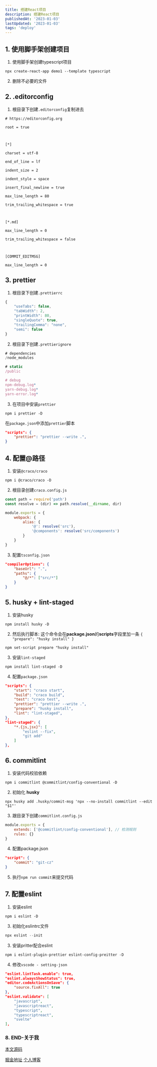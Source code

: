 ```yaml
---
title: 搭建React项目
description: 搭建React项目
publishedAt: '2023-01-03'
lastUpdated: '2023-01-03'
tags: 'deploy'
---
```


## 1. 使用脚手架创建项目
1. 使用脚手架创建typescript项目
```shell
npx create-react-app demo1 --template typescript
```
2. 删除不必要的文件
## 2. .editorconfig
1. 根目录下创建`.editorconfig`复制进去
```shell
# https://editorconfig.org

root = true

  

[*]

charset = utf-8

end_of_line = lf

indent_size = 2

indent_style = space

insert_final_newline = true

max_line_length = 80

trim_trailing_whitespace = true

  

[*.md]

max_line_length = 0

trim_trailing_whitespace = false

  

[COMMIT_EDITMSG]

max_line_length = 0
```
## 3. prettier
1. 根目录下创建`.prettierrc`
```javascript
{
	"useTabs": false,
	"tabWidth": 2,
	"printWidth": 80,
	"singleQuote": true,
	"trailingComma": "none",
	"semi": false
}
```
2. 根目录下创建`.prettierignore`
```javascript
# dependencies
/node_modules

# static
/public

# debug
npm-debug.log*
yarn-debug.log*
yarn-error.log*
```
3. 在项目中安装`prettier`
```shell
npm i prettier -D
```
在`package.json`中添加`prettier`脚本
```json
"scripts": {
	"prettier": "prettier --write .",
}
```
## 4. 配置@路径
1. 安装`@craco/craco`
```shell
npm i @craco/craco -D
```
2. 根目录创建`craco.config.js`
```javascript
const path = require('path')
const resolve = (dir) => path.resolve(__dirname, dir)

module.exports = {
	webpack: {
		alias: {
			'@': resolve('src'),
			'@components': resolve('src/components')
		}
	}
}
```
3. 配置`tsconfig.json`
```json
"compilerOptions": {
	"baseUrl": ".",
	"paths": {
		"@/*": ["src/*"]
	}
}
```
## 5. husky + lint-staged
1. 安装husky
```shell
npm install husky -D
```
2. 然后执行脚本: 这个命令会在**package.json**的**scripts**字段里加一条 `{ "prepare": "husky install" }`
```shell
npm set-script prepare "husky install"
```
3. 安装`lint-staged`
```shell
npm install lint-staged -D
```
4. 配置`package.json`
```json
"scripts": {
	"start": "craco start",
	"build": "craco build",
	"test": "craco test",
	"prettier": "prettier --write .",
	"prepare": "husky install",
	"lint": "lint-staged",
},
"lint-staged": {
	"*.{js,jsx}": [
		"eslint --fix",
		"git add"
	]
},
```
## 6. commitlint
1. 安装代码校验依赖
```shell
npm i commitlint @commitlint/config-conventional -D
```
2. 初始化 **husky**
```shell
npx husky add .husky/commit-msg 'npx --no-install commitlint --edit "$1"'
```
3. 跟目录下创建`commitlint.config.js`
```javascript
module.exports = {
	extends: ['@commitlint/config-conventional'], // 检测规则
	rules: {}
}
```
4. 配置package.json
```json
"script": {
	"commit": "git-cz"
}
```
5. 执行`npm run commit`来提交代码
## 7. 配置eslint
1. 安装eslint
```shell
npm i eslint -D
```
3. 初始化eslintrc文件
```javascript
npx eslint --init
```
3. 安装pritter配合eslint
```shell
npm i eslint-plugin-prettier eslint-config-preitter -D
```
4. 修改`vscode - setting-json`
```json
"eslint.lintTask.enable": true,
"eslint.alwaysShowStatus": true,
"editor.codeActionsOnSave": {
	"source.fixAll": true
},
"eslint.validate": [
	"javascript",
	"javascriptreact",
	"typescript",
	"typescriptreact",
	"svelte"
],
```
### 8. END-关于我

[本文源码](https://github.com/codehzy/react-template)

[掘金地址](https://juejin.cn/user/1714893872178823)
[个人博客](https://www.codehzy.cn/)
